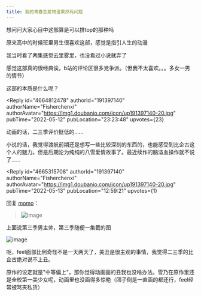 ```yaml
---
title: 我的青春恋爱物语果然有问题
---
```



<Forum groupName="动画番剧" groupUrl="https://www.douban.com/group/596353/" archivedAt="2025-05-16T16:32:03.209Z">
  <Post
    id="266675656"
    title="我的青春恋爱物语果然有问题"
    url="https://www.douban.com/group/topic/266675656/?_spm_id=MTg2NTQ2MTk1"
    pubTime="2023-02-08"
    highlightUserId="191397140"
  >
想问问大家心目中这部算是可以排top的那种吗

原来高中的时候班里男生很喜欢这部，感觉是指引人生的动漫

我当时看了两集感觉云里雾里，也没看过小说就弃了

感觉这部真的很经典诶，b站的评论区很多党争派。（但我不太喜欢。。。多女一男的情节）

这部的本质是什么呢？

<Reply
  id="4664812478"
  authorId="191397140"
  authorName="Fisherchenxi"
  authorAvatar="https://img1.doubanio.com/icon/up191397140-20.jpg"
  pubTime="2022-05-12"
  pubLocation="23:23:48"
  upvotes={23}
>
动画的话，二三季评价挺低的......

小说的话，我觉得渡航前期还是想写一些比较深刻的东西的，也能感受到比企古这个人的魅力。但是后期沦为纯纯的八雪爱情故事了。最近续作的脑溢血操作就不说了......
</Reply>

<Reply
  id="4665315708"
  authorId="191397140"
  authorName="Fisherchenxi"
  authorAvatar="https://img1.doubanio.com/icon/up191397140-20.jpg"
  pubTime="2022-05-13"
  pubLocation="12:59:21"
  upvotes={1}
>
回复 [momo](https://www.douban.com/people/189041467/)：
> ![image](https://img3.doubanio.com/view/richtext/large/public/p350792782.jpg)

上面说第三季男主帅，第三季随便一集截的图

![image](https://img3.doubanio.com/view/richtext/s/public/p350792782.jpg)

呃，feel面部比例奇怪不是一天两天了，美丑是很主观的事情，我觉得二三季的比企古绝对说不上丑。

原作的设定就是"中等偏上"，那你觉得动画画的丑我也没啥办法。雪乃在原作里还是全校第一美少女呢，动画里也没画得多惊艳（团子倒是一直画的都还行，feel经常被骂夹私货）
</Reply>
  </Post>
</Forum>
